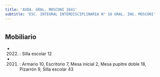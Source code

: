 ```yaml
---
title: 'AVDA. GRAL. MOSCONI 2641'
subtitle: 'ESC. INTEGRAL INTERDISCIPLINARIA N° 16 GRAL. ING. MOSCONI'
---
```


#


## Mobiliario

*  (2022) : Silla escolar 12 

*  (2021) : Armario 10, Escritorio 7, Mesa inicial 2, Mesa pupitre doble 18, Pizarrón 9, Silla escolar 43 



